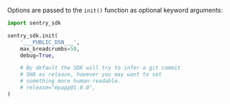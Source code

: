 Options are passed to the `init()` function as optional keyword arguments:

```python
import sentry_sdk

sentry_sdk.init(
    '___PUBLIC_DSN___',
    max_breadcrumbs=50,
    debug=True,

    # By default the SDK will try to infer a git commit
    # SHA as release, however you may want to set
    # something more human-readable.
    # release="myapp@1.0.0",
)
```
